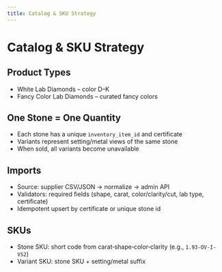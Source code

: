 ```yaml
---
title: Catalog & SKU Strategy
---
```


# Catalog & SKU Strategy

## Product Types

- White Lab Diamonds – color D–K
- Fancy Color Lab Diamonds – curated fancy colors

## One Stone = One Quantity

- Each stone has a unique `inventory_item_id` and certificate
- Variants represent setting/metal views of the same stone
- When sold, all variants become unavailable

## Imports

- Source: supplier CSV/JSON → normalize → admin API
- Validators: required fields (shape, carat, color/clarity/cut, lab type, certificate)
- Idempotent upsert by certificate or unique stone id

## SKUs

- Stone SKU: short code from carat‑shape‑color‑clarity (e.g., `1.93-OV-I-VS2`)
- Variant SKU: stone SKU + setting/metal suffix

